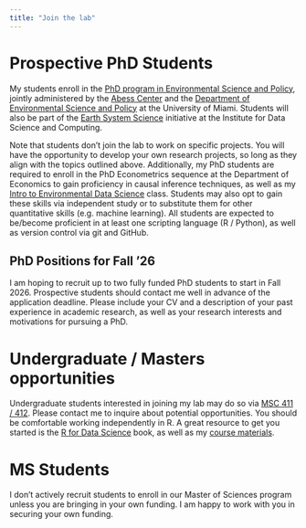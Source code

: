 ```yaml
---
title: "Join the lab"
---
```


# Prospective PhD Students

My students enroll in the [PhD program in Environmental Science and Policy](https://abess.miami.edu/academics/ph.d.-program/index.html),
jointly administered by the [Abess Center](https://abess.miami.edu/) and the 
[Department of Environmental Science and Policy](https://environmental-science-policy.earth.miami.edu/index.html)
at the University of Miami. Students will also be part of the [Earth System Science](https://idsc.miami.edu/research/earth-systems/)
initiative at the Institute for Data Science and Computing.

Note that students don't join the lab to work on specific projects. You will have
the opportunity to develop your own research projects, so long as they align with
the topics outlined above. Additionally, my PhD students are required to enroll
in the PhD Econometrics sequence at the Department of Economics to gain proficiency
in causal inference techniques, as well as my [Intro to Environmental Data Science](https://jcvdav.github.io/EVR_628/)
class. Students may also opt to gain these skills via independent study or 
to substitute them for other quantitative skills (e.g. machine learning). All students
are expected to be/become proficient in at least one scripting language (R / Python),
as well as version control via git and GitHub.

## PhD Positions for Fall '26

I am hoping to recruit up to two fully funded PhD students to start in Fall 2026.
Prospective students should contact me well in advance of the application deadline. 
Please include your CV and a description of your past experience in academic research,
as well as your research interests and motivations for pursuing a PhD.

# Undergraduate / Masters opportunities

Undergraduate students interested in joining my lab may do so via [MSC 411 / 412](https://undergraduate.earth.miami.edu/academics/independent-research/index.html).
Please contact me to inquire about potential opportunities. You should be 
comfortable working independently in R. A great resource to get you started is
the [R for Data Science](https://r4ds.hadley.nz/) book, as well as my [course materials](https://jcvdav.github.io/EVR_628/).

# MS Students

I don't actively recruit students to enroll in our Master of Sciences program unless you are
bringing in your own funding. I am happy to work with you in securing your own funding.







